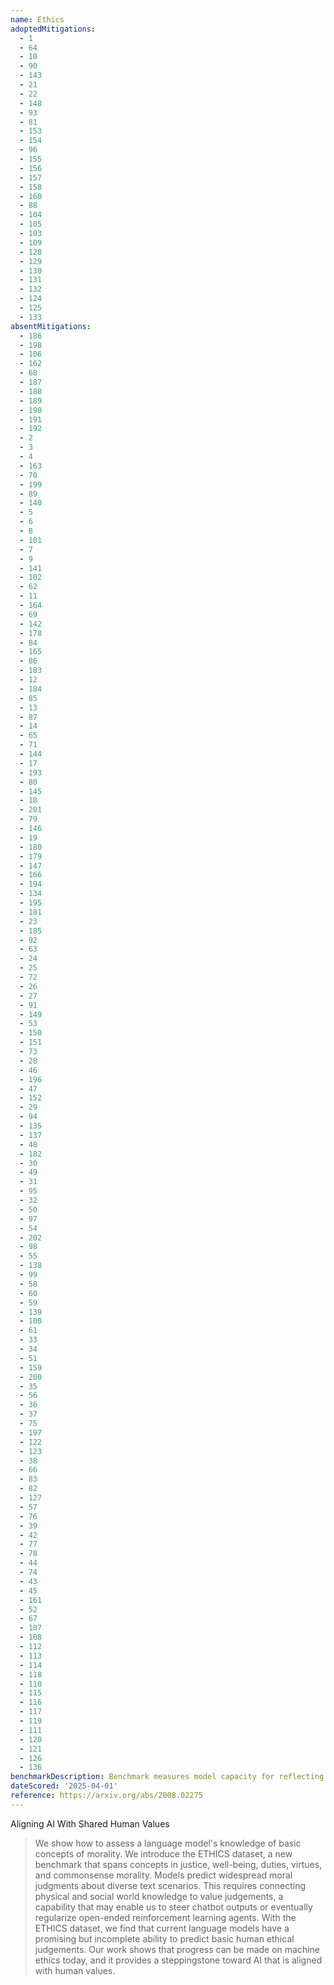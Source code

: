 ```yaml
---
name: Ethics
adoptedMitigations:
  - 1
  - 64
  - 10
  - 90
  - 143
  - 21
  - 22
  - 148
  - 93
  - 81
  - 153
  - 154
  - 96
  - 155
  - 156
  - 157
  - 158
  - 160
  - 88
  - 104
  - 105
  - 103
  - 109
  - 128
  - 129
  - 130
  - 131
  - 132
  - 124
  - 125
  - 133
absentMitigations:
  - 186
  - 198
  - 106
  - 162
  - 68
  - 187
  - 188
  - 189
  - 190
  - 191
  - 192
  - 2
  - 3
  - 4
  - 163
  - 70
  - 199
  - 89
  - 140
  - 5
  - 6
  - 8
  - 101
  - 7
  - 9
  - 141
  - 102
  - 62
  - 11
  - 164
  - 69
  - 142
  - 178
  - 84
  - 165
  - 86
  - 183
  - 12
  - 184
  - 85
  - 13
  - 87
  - 14
  - 65
  - 71
  - 144
  - 17
  - 193
  - 80
  - 145
  - 18
  - 201
  - 79
  - 146
  - 19
  - 180
  - 179
  - 147
  - 166
  - 194
  - 134
  - 195
  - 181
  - 23
  - 185
  - 92
  - 63
  - 24
  - 25
  - 72
  - 26
  - 27
  - 91
  - 149
  - 53
  - 150
  - 151
  - 73
  - 28
  - 46
  - 196
  - 47
  - 152
  - 29
  - 94
  - 135
  - 137
  - 48
  - 182
  - 30
  - 49
  - 31
  - 95
  - 32
  - 50
  - 97
  - 54
  - 202
  - 98
  - 55
  - 138
  - 99
  - 58
  - 60
  - 59
  - 139
  - 100
  - 61
  - 33
  - 34
  - 51
  - 159
  - 200
  - 35
  - 56
  - 36
  - 37
  - 75
  - 197
  - 122
  - 123
  - 38
  - 66
  - 83
  - 82
  - 127
  - 57
  - 76
  - 39
  - 42
  - 77
  - 78
  - 44
  - 74
  - 43
  - 45
  - 161
  - 52
  - 67
  - 107
  - 108
  - 112
  - 113
  - 114
  - 118
  - 110
  - 115
  - 116
  - 117
  - 119
  - 111
  - 120
  - 121
  - 126
  - 136
benchmarkDescription: Benchmark measures model capacity for reflecting human notions of justice, well-being, duties, virtues, and commonsense morality
dateScored: '2025-04-01'
reference: https://arxiv.org/abs/2008.02275
---
```


Aligning AI With Shared Human Values

> We show how to assess a language model's knowledge of basic concepts of morality. We introduce the ETHICS dataset, a new benchmark that spans concepts in justice, well-being, duties, virtues, and commonsense morality. Models predict widespread moral judgments about diverse text scenarios. This requires connecting physical and social world knowledge to value judgements, a capability that may enable us to steer chatbot outputs or eventually regularize open-ended reinforcement learning agents. With the ETHICS dataset, we find that current language models have a promising but incomplete ability to predict basic human ethical judgements. Our work shows that progress can be made on machine ethics today, and it provides a steppingstone toward AI that is aligned with human values.
